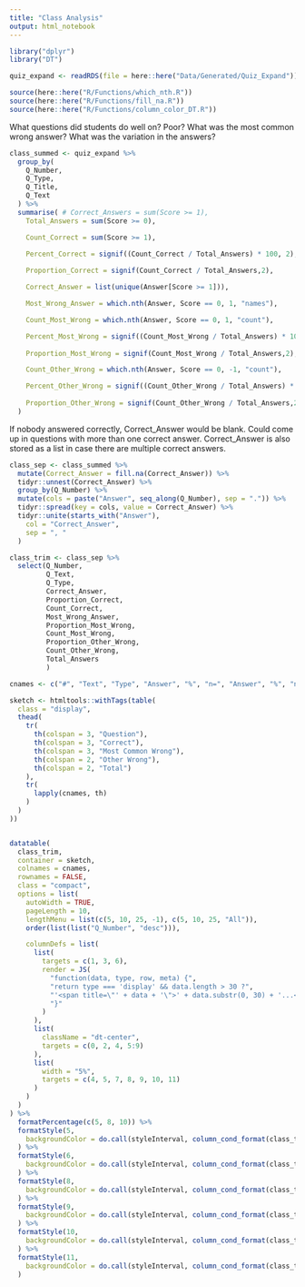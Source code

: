 ---
title: "Class Analysis"
output: html_notebook
---

```{r Packages}
library("dplyr")
library("DT")
```

```{r Read Data}
quiz_expand <- readRDS(file = here::here("Data/Generated/Quiz_Expand"))
```

```{r Read Functions}
source(here::here("R/Functions/which_nth.R"))
source(here::here("R/Functions/fill_na.R"))
source(here::here("R/Functions/column_color_DT.R"))
```


What questions did students do well on?  Poor?
What was the most common wrong answer? 
What was the variation in the answers?


```{r Compute Class Variables}
class_summed <- quiz_expand %>%
  group_by(
    Q_Number,
    Q_Type,
    Q_Title,
    Q_Text
  ) %>%
  summarise( # Correct_Answers = sum(Score >= 1),
    Total_Answers = sum(Score >= 0),

    Count_Correct = sum(Score >= 1),

    Percent_Correct = signif((Count_Correct / Total_Answers) * 100, 2),
    
    Proportion_Correct = signif(Count_Correct / Total_Answers,2),

    Correct_Answer = list(unique(Answer[Score >= 1])),

    Most_Wrong_Answer = which.nth(Answer, Score == 0, 1, "names"),

    Count_Most_Wrong = which.nth(Answer, Score == 0, 1, "count"),

    Percent_Most_Wrong = signif((Count_Most_Wrong / Total_Answers) * 100, 2),
    
    Proportion_Most_Wrong = signif(Count_Most_Wrong / Total_Answers,2),

    Count_Other_Wrong = which.nth(Answer, Score == 0, -1, "count"),

    Percent_Other_Wrong = signif((Count_Other_Wrong / Total_Answers) * 100, 2),
    
    Proportion_Other_Wrong = signif(Count_Other_Wrong / Total_Answers,2)
  )

```

If nobody answered correctly, Correct_Answer would be blank.  Could come up in questions with more than one correct answer.  Correct_Answer is also stored as a list in case there are multiple correct answers. 


```{r  Unpack Correct Answer}
class_sep <- class_summed %>%
  mutate(Correct_Answer = fill.na(Correct_Answer)) %>%
  tidyr::unnest(Correct_Answer) %>%
  group_by(Q_Number) %>%
  mutate(cols = paste("Answer", seq_along(Q_Number), sep = ".")) %>%
  tidyr::spread(key = cols, value = Correct_Answer) %>%
  tidyr::unite(starts_with("Answer"),
    col = "Correct_Answer",
    sep = ", "
  )
```

```{r Trim for DT}
class_trim <- class_sep %>% 
  select(Q_Number,
         Q_Text,
         Q_Type,
         Correct_Answer,
         Proportion_Correct,
         Count_Correct,
         Most_Wrong_Answer,
         Proportion_Most_Wrong,
         Count_Most_Wrong,
         Proportion_Other_Wrong,
         Count_Other_Wrong,
         Total_Answers
         )
```


```{r Generate Table}

cnames <- c("#", "Text", "Type", "Answer", "%", "n=", "Answer", "%", "n=", "%", "n=", "n=")

sketch <- htmltools::withTags(table(
  class = "display",
  thead(
    tr(
      th(colspan = 3, "Question"),
      th(colspan = 3, "Correct"),
      th(colspan = 3, "Most Common Wrong"),
      th(colspan = 2, "Other Wrong"),
      th(colspan = 2, "Total")
    ),
    tr(
      lapply(cnames, th)
    )
  )
))


datatable(
  class_trim,
  container = sketch,
  colnames = cnames,
  rownames = FALSE,
  class = "compact",
  options = list(
    autoWidth = TRUE,
    pageLength = 10,
    lengthMenu = list(c(5, 10, 25, -1), c(5, 10, 25, "All")),
    order(list(list("Q_Number", "desc"))),

    columnDefs = list(
      list(
        targets = c(1, 3, 6),
        render = JS(
          "function(data, type, row, meta) {",
          "return type === 'display' && data.length > 30 ?",
          "'<span title=\"' + data + '\">' + data.substr(0, 30) + '...</span>' : data;",
          "}"
        )
      ),
      list(
        className = "dt-center",
        targets = c(0, 2, 4, 5:9)
      ),
      list(
        width = "5%",
        targets = c(4, 5, 7, 8, 9, 10, 11)
      )
    )
  )
) %>%
  formatPercentage(c(5, 8, 10)) %>%
  formatStyle(5,
    backgroundColor = do.call(styleInterval, column_cond_format(class_trim$Proportion_Correct))
  ) %>%
  formatStyle(6,
    backgroundColor = do.call(styleInterval, column_cond_format(class_trim$Count_Correct))
  ) %>%
  formatStyle(8,
    backgroundColor = do.call(styleInterval, column_cond_format(class_trim$Proportion_Most_Wrong, flip = TRUE))
  ) %>%
  formatStyle(9,
    backgroundColor = do.call(styleInterval, column_cond_format(class_trim$Count_Most_Wrong, flip = TRUE))
  ) %>%
  formatStyle(10,
    backgroundColor = do.call(styleInterval, column_cond_format(class_trim$Proportion_Other_Wrong, flip = TRUE))
  ) %>%
  formatStyle(11,
    backgroundColor = do.call(styleInterval, column_cond_format(class_trim$Count_Other_Wrong, flip = TRUE))
  )
  
```
